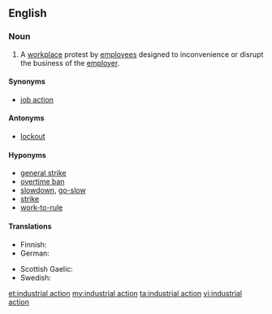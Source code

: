 ==English==
{{wikipedia}}

===Noun===
{{en-noun|head=[[industrial]] [[action]]}}

# {{label|en|chiefly|British}} A [[workplace]] protest by [[employee|employees]] designed to inconvenience or disrupt the business of the [[employer]].

====Synonyms====
* [[job action]] {{qualifier|US}}

====Antonyms====
* [[lockout]]

====Hyponyms====
* [[general strike]]
* [[overtime ban]]
* [[slowdown]], [[go-slow]]
* [[strike]]
* [[work-to-rule]]

====Translations====
{{trans-top|workplace protest}}
* Finnish: {{t+|fi|työtaistelu}}
* German: {{t+|de|Arbeitskampf|m}}
{{trans-mid}}
* Scottish Gaelic: {{t|gd|stailc|f}}
* Swedish: {{t|sv|stridsåtgärd|c}}
{{trans-bottom}}

[[et:industrial action]]
[[my:industrial action]]
[[ta:industrial action]]
[[vi:industrial action]]